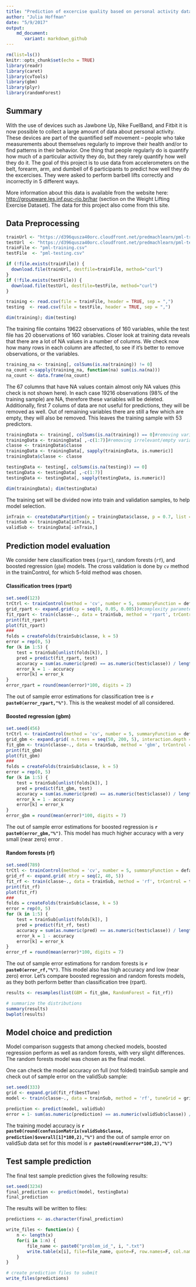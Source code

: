 ```yaml
---
title: "Prediction of excercise quality based on personal activity data"
author: "Julia Hoffman"
date: "5/9/2017"
output: 
    md_document:
       variant: markdown_github
---
```


```r
rm(list=ls())
knitr::opts_chunk$set(echo = TRUE)
library(readr)
library(caret)
library(cvTools)
library(gbm)
library(plyr)
library(randomForest)
```

## Summary

With the use of devices such as Jawbone Up, Nike FuelBand, and Fitbit it is now possible to collect a large amount of data about personal activity. These devices are part of the quantified self movement – people who take measurements about themselves regularly to improve their health and/or to find patterns in their behavior. One thing that people regularly do is quantify how much of a particular activity they do, but they rarely quantify how well they do it. The goal of this project is to use data from accelerometers on the belt, forearm, arm, and dumbell of 6 participants to predict how well they do the excercises. They were asked to perform barbell lifts correctly and incorrectly in 5 different ways. 

More information about this data is available from the website here: <http://groupware.les.inf.puc-rio.br/har> (section on the Weight Lifting Exercise Dataset). The data for this project also come from this site.

## Data Preprocessing

```r
trainUrl <- "https://d396qusza40orc.cloudfront.net/predmachlearn/pml-training.csv"
testUrl  <- "https://d396qusza40orc.cloudfront.net/predmachlearn/pml-testing.csv"
trainFile <- "pml-training.csv"
testFile  <- "pml-testing.csv"

if (!file.exists(trainFile)) {
  download.file(trainUrl, destfile=trainFile, method="curl")
}
if (!file.exists(testFile)) {
  download.file(testUrl, destfile=testFile, method="curl")
}

training <- read.csv(file = trainFile, header = TRUE, sep = ",")
testing  <- read.csv(file = testFile, header = TRUE, sep = ",")

dim(training); dim(testing)
```

The training file contains 19622 observations of 160 variables, while the test 
file has 20 observations of 160 variables.
Closer look at training data reveals that there are a lot of NA values in a 
number of columns. We check now how many rows in each column are affected, to 
see if it's better to remove observations, or the variables.

```r
training_na <- training[, colSums(is.na(training)) != 0]
na_count <-sapply(training_na, function(na) sum(is.na(na)))
na_count <- data.frame(na_count)
```

The 67 columns that have NA values contain almost only NA values (this check is 
not shown here). In each case 19216 observations (98% of the training sample) are NA, therefore these variables will be deleted. Additionally, first 7 colums of data are not useful for predictions, they will be removed as well. Out of remaining variables there are still a few which are empty, they will also be removed. This leaves the training sample with 53 predictors.

```r
trainingData <- training[, colSums(is.na(training)) == 0]#removing variables with NA
trainingData <- trainingData[ ,-c(1:7)]#removing irrelevant/empty variables
classe <- trainingData$classe
trainingData <- trainingData[, sapply(trainingData, is.numeric)]
trainingData$classe <- classe

testingData <- testing[, colSums(is.na(testing)) == 0]
testingData <- testingData[ ,-c(1:7)]
testingData <- testingData[, sapply(testingData, is.numeric)]

dim(trainingData); dim(testingData)
```

The training set will be divided now into train and validation samples, to help
model selection.

```r
inTrain <- createDataPartition(y = trainingData$classe, p = 0.7, list = FALSE)
trainSub <- trainingData[inTrain,]
validSub <- trainingData[-inTrain,]
```

## Prediction model evaluation

We consider here classification trees (`rpart`), random forests (`rf`), and 
boosted regression (`gbm`) models. The cross validation is done by `cv` method 
in the trainControl, for which 5-fold method was chosen.

#### Classification trees (rpart)

```r
set.seed(123)
trCtrl <- trainControl(method = 'cv', number = 5, summaryFunction = defaultSummary)
grid_rpart <- expand.grid(cp = seq(0, 0.05, 0.005))#complexity parameter
fit_rpart <- train(classe~., data = trainSub, method = 'rpart', trControl = trCtrl,tuneGrid = grid_rpart)
print(fit_rpart)
plot(fit_rpart)
###
folds = createFolds(trainSub$classe, k = 5)
error = rep(0, 5)
for (k in 1:5) {
    test = trainSub[unlist(folds[k]), ]
    pred = predict(fit_rpart, test)
    accuracy = sum(as.numeric(pred) == as.numeric(test$classe)) / length(pred)
    error_k = 1 - accuracy
    error[k] = error_k
}
error_rpart = round(mean(error)*100, digits = 2)
```

The out of sample error estimations for classification tree is **`r paste0(error_rpart,"%")`**. This is the weakest model of all considered.

#### Boosted regression (gbm)

```r
set.seed(456)
trCtrl <- trainControl(method = 'cv', number = 5, summaryFunction = defaultSummary)
grid_gbm <- expand.grid( n.trees = seq(50, 200, 5), interaction.depth = c(10), shrinkage = c(0.1), n.minobsinnode = 20)
fit_gbm <- train(classe~., data = trainSub, method = 'gbm', trControl = trCtrl, tuneGrid = grid_gbm, verbose = FALSE)
print(fit_gbm)
plot(fit_gbm)
###
folds = createFolds(trainSub$classe, k = 5)
error = rep(0, 5)
for (k in 1:5) {
    test = trainSub[unlist(folds[k]), ]
    pred = predict(fit_gbm, test)
    accuracy = sum(as.numeric(pred) == as.numeric(test$classe)) / length(pred)
    error_k = 1 - accuracy
    error[k] = error_k
}
error_gbm = round(mean(error)*100, digits = 7)
```

The out of sample error estimations for boosted regression is **`r paste0(error_gbm,"%")`**. This model has much higher accuracy with a very small (near zero) error .

#### Random forests (rf)

```r
set.seed(789)
trCtl <- trainControl(method = 'cv', number = 5, summaryFunction = defaultSummary)
grid_rf <- expand.grid( mtry = seq(2, 40, 5))
fit_rf <- train(classe~., data = trainSub, method = 'rf', trControl = trCtl, tuneGrid = grid_rf, verbose = FALSE)
print(fit_rf)
plot(fit_rf)
###
folds = createFolds(trainSub$classe, k = 5)
error = rep(0, 5)
for (k in 1:5) {
    test = trainSub[unlist(folds[k]), ]
    pred = predict(fit_rf, test)
    accuracy = sum(as.numeric(pred) == as.numeric(test$classe)) / length(pred)
    error_k = 1 - accuracy
    error[k] = error_k
}
error_rf = round(mean(error)*100, digits = 7)
```

The out of sample error estimations for random forests is **`r paste0(error_rf,"%")`**. This model also has high accuracy and low (near zero) error.
Let's compare boosted regression and random forests models, as they both perform 
better than classification tree (rpart).

```r
results <- resamples(list(GBM = fit_gbm, RandomForest = fit_rf))

# summarize the distributions
summary(results)
bwplot(results)
```

## Model choice and prediction

Model comparison suggests that among checked models, boosted regression perform 
as well as random forests, with very slight differences. The random forests model 
was chosen as the final model. 

One can check the model accuracy on full (not folded) trainSub sample and 
check out of sample error on the validSub sample:

```r
set.seed(333)
grid <- expand.grid(fit_rf$bestTune)
model <- train(classe~., data = trainSub, method = 'rf', tuneGrid = grid, verbose = FALSE)

prediction <- predict(model, validSub)
error = 1- sum(as.numeric(prediction) == as.numeric(validSub$classe)) / length(prediction)
```

The training model accuracy is **`r paste0(round(confusionMatrix(validSub$classe, prediction)$overall[1]*100,2),"%")`** and the out of sample error on validSub data set for this model is **`r paste0(round(error*100,2),"%")`**

## Test sample prediction

The final test sample prediction gives the following results:

```r
set.seed(3234)
final_prediction <- predict(model, testingData)
final_prediction
```

The results will be written to files:

```r
predictions <- as.character(final_prediction)

write_files <- function(x) {
    n <- length(x)
    for(i in 1:n) {
        file_name <- paste0("problem_id_", i, ".txt")
        write.table(x[i], file=file_name, quote=F, row.names=F, col.names=F)
    }
}

# create prediction files to submit
write_files(predictions)
```